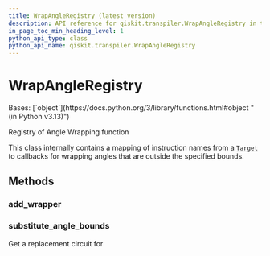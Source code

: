 ```yaml
---
title: WrapAngleRegistry (latest version)
description: API reference for qiskit.transpiler.WrapAngleRegistry in the latest version of qiskit
in_page_toc_min_heading_level: 1
python_api_type: class
python_api_name: qiskit.transpiler.WrapAngleRegistry
---
```


# WrapAngleRegistry

<Class id="qiskit.transpiler.WrapAngleRegistry" isDedicatedPage={true} signature="qiskit.transpiler.WrapAngleRegistry" modifiers="class">
  Bases: [`object`](https://docs.python.org/3/library/functions.html#object "(in Python v3.13)")

  Registry of Angle Wrapping function

  This class internally contains a mapping of instruction names from a [`Target`](qiskit.transpiler.Target "qiskit.transpiler.Target") to callbacks for wrapping angles that are outside the specified bounds.

  ## Methods

  ### add\_wrapper

  <Function id="qiskit.transpiler.WrapAngleRegistry.add_wrapper" signature="add_wrapper(name, callback)" />

  ### substitute\_angle\_bounds

  <Function id="qiskit.transpiler.WrapAngleRegistry.substitute_angle_bounds" signature="substitute_angle_bounds(name, angles, qubits)">
    Get a replacement circuit for
  </Function>
</Class>

